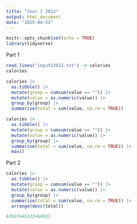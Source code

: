 ```yaml
---
title: "Jour 1 2022"
output: html_document
date: "2025-04-23"
---
```


```r
knitr::opts_chunk$set(echo = TRUE)
library(tidyverse)
```


Part 1

```r
read_lines("input12022.txt") -> calories
calories
```

```r
calories |>
  as.tibble() |>
  mutate(group = cumsum(value == "")) |>
  mutate(value = as.numeric(value)) |>    
  group_by(group) |>                      
  summarise(total = sum(value, na.rm = TRUE))
```

```r
calories |>
  as.tibble() |>
  mutate(group = cumsum(value == "")) |>
  mutate(value = as.numeric(value)) |>    
  group_by(group) |>                      
  summarise(total = sum(value, na.rm = TRUE)) |>
  max()
```


Part 2
```r
calories |>
  as.tibble() |>
  mutate(group = cumsum(value == "")) |>
  mutate(value = as.numeric(value)) |>    
  group_by(group) |>                      
  summarise(total = sum(value, na.rm = TRUE)) |>
  arrange(desc(total))
```

```r
67027+65333+64931
```


